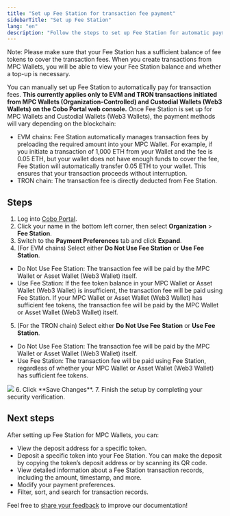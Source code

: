 ```yaml
---
title: "Set up Fee Station for transaction fee payment"
sidebarTitle: "Set up Fee Station"
lang: "en"
description: "Follow the steps to set up Fee Station for automatic payment of transaction fees."
---
```


Note: Please make sure that your Fee Station has a sufficient balance of fee tokens to cover the transaction fees. When you create transactions from MPC Wallets, you will be able to view your Fee Station balance and whether a top-up is necessary.

You can manually set up Fee Station to automatically pay for transaction fees. **This currently applies only to EVM and TRON transactions initiated from MPC Wallets (Organization-Controlled) and Custodial Wallets (Web3 Wallets) on the Cobo Portal web console.** Once Fee Station is set up for MPC Wallets and Custodial Wallets (Web3 Wallets), the payment methods will vary depending on the blockchain:

- EVM chains: Fee Station automatically manages transaction fees by preloading the required amount into your MPC Wallet. For example, if you initiate a transaction of 1,000 ETH from your Wallet and the fee is 0.05 ETH, but your wallet does not have enough funds to cover the fee, Fee Station will automatically transfer 0.05 ETH to your wallet. This ensures that your transaction proceeds without interruption.
- TRON chain: The transaction fee is directly deducted from Fee Station.

## Steps

1. Log into [Cobo Portal](https://portal.cobo.com/login).
2. Click your name in the bottom left corner, then select **Organization** > **Fee Station**.
3. Switch to the **Payment Preferences** tab and click **Expand**.
4. (For EVM chains) Select either **Do Not Use Fee Station** or **Use Fee Station**.
- Do Not Use Fee Station: The transaction fee will be paid by the MPC Wallet or Asset Wallet (Web3 Wallet) itself.
- Use Fee Station: If the fee token balance in your MPC Wallet or Asset Wallet (Web3 Wallet) is insufficient, the transaction fee will be paid using Fee Station. If your MPC Wallet or Asset Wallet (Web3 Wallet) has sufficient fee tokens, the transaction fee will be paid by the MPC Wallet or Asset Wallet (Web3 Wallet) itself.
5. (For the TRON chain) Select either **Do Not Use Fee Station** or **Use Fee Station**.
- Do Not Use Fee Station: The transaction fee will be paid by the MPC Wallet or Asset Wallet (Web3 Wallet) itself.
- Use Fee Station: The transaction fee will be paid using Fee Station, regardless of whether your MPC Wallet or Asset Wallet (Web3 Wallet) has sufficient fee tokens.
<img src="/en/images/fee-station/1.png" className="screenshot_full_screen"/>
6. Click **Save Changes**.
7. Finish the setup by completing your security verification.

## Next steps

After setting up Fee Station for MPC Wallets, you can:

- View the deposit address for a specific token.
- Deposit a specific token into your Fee Station. You can make the deposit by copying the token’s deposit address or by scanning its QR code.
- View detailed information about a Fee Station transaction records, including the amount, timestamp, and more.
- Modify your payment preferences.
- Filter, sort, and search for transaction records.

<Tip>Feel free to [share your feedback](https://forms.zohopublic.com/cobo/form/DocumentFeedbackForm/formperma/QvLOhxJv1_JMsJ-1dleZ8Itb_7rzN-LtgvsDdxosoVI?referrername=manuals) to improve our documentation!</Tip>
